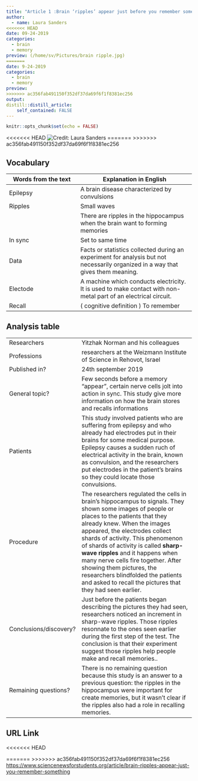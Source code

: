 ```yaml
---
title: "Article 1 :Brain ‘ripples’ appear just before you remember something "
author:
  - name: Laura Sanders 
<<<<<<< HEAD
date: 09-24-2019
categories:
  - brain
  - memory
preview: (/home/sv/Pictures/brain ripple.jpg)
=======
date: 9-24-2019
categories:
  - brain
  - memory
preview:
>>>>>>> ac356fab491150f352df37da69f6f1f8381ec256
output:
distill::distill_article:
    self_contained: FALSE
---
```


```r
knitr::opts_chunk$set(echo = FALSE)
```


<<<<<<< HEAD
![Credit: Laura Sanders](/home/sv/Pictures/brain ripple.jpg)
=======
>>>>>>> ac356fab491150f352df37da69f6f1f8381ec256

## Vocabulary 

| Words from the text | Explanation in English |
| ------------------- | ------------------------------ |
| Epilepsy  | A brain disease characterized by convulsions                  |
| Ripples                   | Small waves
|           |                There are ripples in the hippocampus when the brain want to forming memories| 
|In sync | Set to same time |
|Data  | Facts or statistics collected during an experiment for analysis but not necessarily organized in a way that gives them meaning.|
|Electode |  A machine which conducts electricity. It is used to make contact with non-metal part of an electrical circuit.|
|Recall | ( cognitive definition ) To remember |

## Analysis table 

|                              |                                                                     |
| ---------------------------- | ------------------------------------------------------------------- |
| Researchers                  | Yitzhak Norman and his colleagues                        |
| Professions                 | researchers at the Weizmann Institute of Science in Rehovot, Israel                           |
| Published in?                | 24th september 2019                                                       |
| General topic?               | Few seconds before a memory "appear", certain nerve cells jolt into action in sync. This study give more information on how the brain stores and recalls informations |
| Patients |This study involved patients who are suffering from epilepsy and who already had electrodes put in their brains for some medical purpose. Epilepsy causes a sudden ruch of electrical activity in the brain, known as convulsion, and the researchers put  electrodes in the patient's brains so they could locate those convulsions.|
| Procedure | The researchers regulated the cells in brain's hippocampus to signals. They shown some images of people or places to the patients that they already knew. When the images appeared, the electrodes collect shards of activity. This phenomenon of shards of activity is called **sharp-wave ripples** and it happens when many nerve cells fire together. After showing them pictures, the researchers blindfolded the patients and asked to recall the pictures that they had seen earlier. |
| Conclusions/discovery?       |  Just before the patients began describing the pictures they had seen, researchers noticed an increment in sharp-wave ripples. Those ripples resonnate to the ones seen earlier during the first step of the test. The conclusion is that their experiment suggest those ripples help people make and recall memories..     |
| Remaining questions?         | There is no remaining question because this study is an answer to a previous question: the ripples in the hippocampus were important for create memories, but it wasn’t clear if the ripples also had a role in recalling memories. |

## URL Link
<<<<<<< HEAD

=======
>>>>>>> ac356fab491150f352df37da69f6f1f8381ec256
<https://www.sciencenewsforstudents.org/article/brain-ripples-appear-just-you-remember-something>



